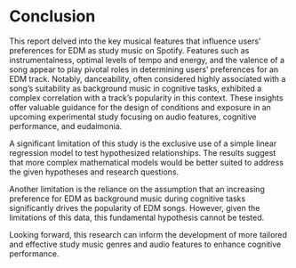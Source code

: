 # Conclusion

This report delved into the key musical features that influence users' preferences for EDM as study music on Spotify. Features such as instrumentalness, optimal levels of tempo and energy, and the valence of a song appear to play pivotal roles in determining users' preferences for an EDM track. Notably, danceability, often considered highly associated with a song's suitability as background music in cognitive tasks, exhibited a complex correlation with a track's popularity in this context. These insights offer valuable guidance for the design of conditions and exposure in an upcoming experimental study focusing on audio features, cognitive performance, and eudaimonia.

A significant limitation of this study is the exclusive use of a simple linear regression model to test hypothesized relationships. The results suggest that more complex mathematical models would be better suited to address the given hypotheses and research questions.

Another limitation is the reliance on the assumption that an increasing preference for EDM as background music during cognitive tasks significantly drives the popularity of EDM songs. However, given the limitations of this data, this fundamental hypothesis cannot be tested.

Looking forward, this research can inform the development of more tailored and effective study music genres and audio features to enhance cognitive performance.

